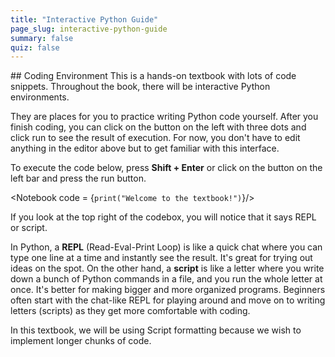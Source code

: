 ```yaml
---
title: "Interactive Python Guide"
page_slug: interactive-python-guide
summary: false
quiz: false
---
```

<div className="content-chunk" data-subsection-id = "Coding-Environment-64pt">
## Coding Environment
This is a hands-on textbook with lots of code snippets. Throughout the book, there will be interactive Python environments.

They are places for you to practice writing Python code yourself. After you finish coding, you can click on the button on the left with three dots and click run to see the result of execution. For now, you don't have to edit anything in the editor above but to get familiar with this interface.

To execute the code below, press **Shift + Enter** or click on the button on the left bar and press the run button. 

<Notebook code = {`print("Welcome to the textbook!")`}/>

If you look at the top right of the codebox, you will notice that it says REPL or script. 

In Python, a **REPL** (Read-Eval-Print Loop) is like a quick chat where you can type one line at a time and instantly see the result. It's great for trying out ideas on the spot. On the other hand, a **script** is like a letter where you write down a bunch of Python commands in a file, and you run the whole letter at once. It's better for making bigger and more organized programs. Beginners often start with the chat-like REPL for playing around and move on to writing letters (scripts) as they get more comfortable with coding.

In this textbook, we will be using Script formatting because we wish to implement longer chunks of code.
</div>
